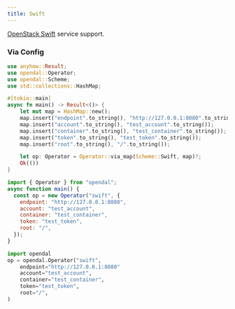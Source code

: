 ```yaml
---
title: Swift
---
```


[OpenStack Swift](https://docs.openstack.org/api-ref/object-store/) service support.


<Docs components={props.components} />

### Via Config


<Tabs>
  <TabItem value="rust" label="Rust" default>

```rust
use anyhow::Result;
use opendal::Operator;
use opendal::Scheme;
use std::collections::HashMap;

#[tokio::main]
async fn main() -> Result<()> {
    let mut map = HashMap::new();
    map.insert("endpoint".to_string(), "http://127.0.0.1:8080".to_string());
    map.insert("account".to_string(), "test_account".to_string());
    map.insert("container".to_string(), "test_container".to_string());
    map.insert("token".to_string(), "test_token".to_string());
    map.insert("root".to_string(), "/".to_string());

    let op: Operator = Operator::via_map(Scheme::Swift, map)?;
    Ok(())
}
```

  </TabItem>
  <TabItem value="node.js" label="Node.js">

```javascript
import { Operator } from "opendal";
async function main() {
  const op = new Operator("swift", {
    endpoint: "http://127.0.0.1:8080",
    account: "test_account",
    container: "test_container",
    token: "test_token",
    root: "/",
  });
}
```

  </TabItem>
  <TabItem value="python" label="Python">

```python
import opendal
op = opendal.Operator("swift",
    endpoint="http://127.0.0.1:8080"
    account="test_account",
    container="test_container",
    token="test_token",
    root="/",
)
```

  </TabItem>
</Tabs>